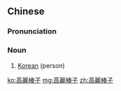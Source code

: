 {{also|高丽棒子}}
==Chinese==
{{zh-forms|s=高丽棒子|type=22}}
{{zh-wp}}

===Pronunciation===
{{zh-pron
|m=Gāolí bàngzi
|cat=n
}}

===Noun===
{{zh-noun}}

# {{lb|zh|slang|pejorative}} [[Korean]] (person)

[[ko:高麗棒子]]
[[mg:高麗棒子]]
[[zh:高麗棒子]]